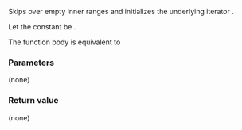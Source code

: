 {{cpp/ranges/join_view/iterator/title|satisfy}}
{{cpp/ranges/join_view/navbar}}

{{ddcl|since=c++20|notes={{mark expos}}|
constexpr void satisfy();
}}

Skips over empty inner ranges and initializes the underlying iterator {{rlpi|/#Data members|inner_}}.

Let the constant {{c|/*ref-is-glvalue*/}} be {{c|std::is_reference_v&lt;ranges::range_reference_t&lt;Base&gt;&gt;}}.

The function body is equivalent to
{{source|1=
auto update_inner = [this](const ranges::iterator_t&lt;Base&gt;&amp; x) -&gt; auto&amp;&amp;
{
    if constexpr (/*ref-is-glvalue*/)     // *x is a reference
        return *x;
    else
        return parent_-&gt;inner_./*emplace-deref*/(x);
};

for (; outer_ != ranges::end(parent_-&gt;base_); ++outer_)
{
    auto&amp;&amp; inner = update_inner(outer_);
    inner_ = ranges::begin(inner);
    if (inner_ != ranges::end(inner))
        return;
}

if constexpr (/*ref-is-glvalue*/)
    inner_ = InnerIter();

}}

===Parameters===
(none)

===Return value===
(none)

{{langlinks|es|ja|ru|zh}}